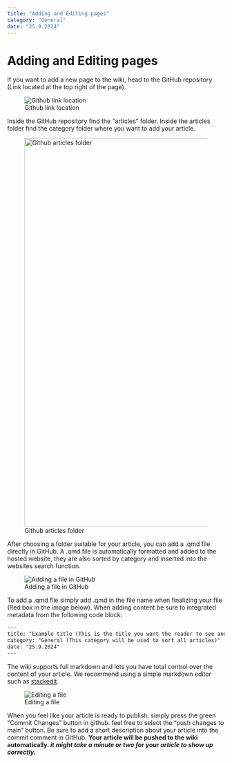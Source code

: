 ```yaml
---
title: "Adding and Editing pages"
category: "General"
date: "25.9.2024"
---
```


# Adding and Editing pages

If you want to add a new page to the wiki, head to the GitHub repository (Link located at the top right of the page).

![Github link location](tutorialimg1.png)

Inside the GitHub repository find the "articles" folder. Inside the articles folder find the category folder where you want to add your article.

![Github articles folder](tutorialimg2.png){fig-align="center" width="900"}

After choosing a folder suitable for your article, you can add a .qmd file directly in GitHub. A .qmd file is automatically formatted and added to the hosted website, they are also sorted by category and inserted into the websites search function.

![Adding a file in GitHub](tutorialimg3.png)

To add a .qmd file simply add .qmd in the file name when finalizing your file (Red box in the image below). When adding content be sure to integrated metadata from the following code block:

``` {#metadata .HTML}
---
title: "Example title (This is the title you want the reader to see and "interact" with)"
category: "General (This category will be used to sort all articles)"
date: "25.9.2024"
---
```

The wiki supports full markdown and lets you have total control over the content of your article. We recommend using a simple markdown editor such as [stackedit](https://stackedit.io/).

![Editing a file](tutorialimg4.png)

When you feel like your article is ready to publish, simply press the green "Commit Changes" button in github. feel free to select the "push changes to main" button. Be sure to add a short description about your article into the commit comment in GitHub. **Your article will be pushed to the wiki automatically. *it might take a minute or two for your article to show up correctly.***